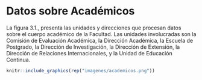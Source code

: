 # Datos sobre Académicos

La figura 3.1., presenta las unidades y direcciones que procesan datos sobre el cuerpo académico de la Facultad. Las unidades involucradas son la Comisión de Evaluación Académica, la Dirección Académica, la Escuela de Postgrado, la Dirección de Investigación, la Dirección de Extensión, la Dirección de Relaciones Internacionales, y la Unidad de Educación Continua. 


```r

knitr::include_graphics(rep("imagenes/academicos.png"))
```





